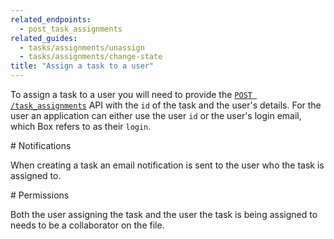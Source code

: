 ```yaml
---
related_endpoints:
  - post_task_assignments
related_guides: 
  - tasks/assignments/unassign
  - tasks/assignments/change-state
title: "Assign a task to a user"
---
```

To assign a task to a user you will need to provide the 
[`POST /task_assignments`](e://post_task_assignments) API with the `id` of the
task and the user's details. For the user an application can either use the user
`id` or the user's login email, which Box refers to as their `login`.

<Samples id='post_task_assignments' />

<Message notice>
  # Notifications

  When creating a task an email notification is sent to the user who the task is
  assigned to.
</Message>

<Message warning>
  # Permissions

  Both the user assigning the task and the user the task is being assigned to
  needs to be a collaborator on the file.
</Message>
